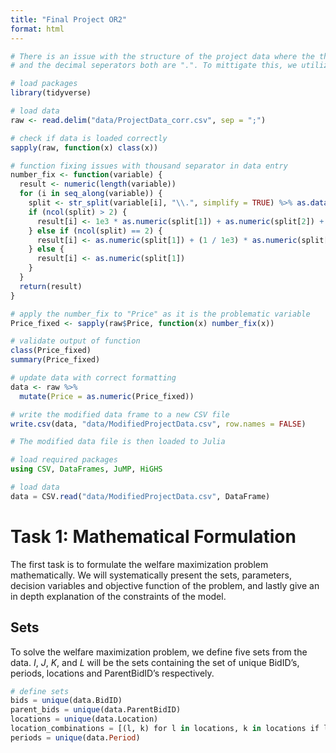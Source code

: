 ```yaml
---
title: "Final Project OR2"
format: html
---
```


```r
# There is an issue with the structure of the project data where the thousand 
# and the decimal seperators both are ".". To mittigate this, we utilized r.

# load packages
library(tidyverse)

# load data
raw <- read.delim("data/ProjectData_corr.csv", sep = ";")

# check if data is loaded correctly
sapply(raw, function(x) class(x))

# function fixing issues with thousand separator in data entry
number_fix <- function(variable) {
  result <- numeric(length(variable)) 
  for (i in seq_along(variable)) {
    split <- str_split(variable[i], "\\.", simplify = TRUE) %>% as.data.frame()
    if (ncol(split) > 2) {
      result[i] <- 1e3 * as.numeric(split[1]) + as.numeric(split[2]) + (1 / 1e3) * as.numeric(split[3])
    } else if (ncol(split) == 2) {
      result[i] <- as.numeric(split[1]) + (1 / 1e3) * as.numeric(split[2])
    } else {
      result[i] <- as.numeric(split[1])
    }
  }
  return(result)
}

# apply the number_fix to "Price" as it is the problematic variable
Price_fixed <- sapply(raw$Price, function(x) number_fix(x))

# validate output of function
class(Price_fixed)
summary(Price_fixed)

# update data with correct formatting
data <- raw %>% 
  mutate(Price = as.numeric(Price_fixed))

# write the modified data frame to a new CSV file
write.csv(data, "data/ModifiedProjectData.csv", row.names = FALSE)
```

```julia
# The modified data file is then loaded to Julia

# load required packages
using CSV, DataFrames, JuMP, HiGHS

# load data
data = CSV.read("data/ModifiedProjectData.csv", DataFrame)

```

# Task 1: Mathematical Formulation

The first task is to formulate the welfare maximization problem mathematically. We will systematically present the sets, parameters, decision variables and objective function of the problem, and lastly give an in depth explanation of the constraints of the model.

## Sets

To solve the welfare maximization problem, we define five sets from the data. *I*, *J*, *K*, and *L* will be the sets containing the set of unique BidID's, periods, locations and ParentBidID's respectively.

```julia
# define sets
bids = unique(data.BidID)
parent_bids = unique(data.ParentBidID)
locations = unique(data.Location)
location_combinations = [(l, k) for l in locations, k in locations if l != k]
periods = unique(data.Period)
```